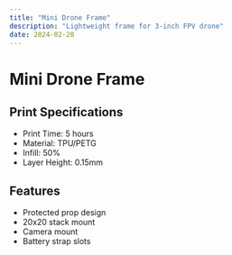 ```yaml
---
title: "Mini Drone Frame"
description: "Lightweight frame for 3-inch FPV drone"
date: 2024-02-20
---
```


# Mini Drone Frame

## Print Specifications

- Print Time: 5 hours
- Material: TPU/PETG
- Infill: 50%
- Layer Height: 0.15mm

## Features

- Protected prop design
- 20x20 stack mount
- Camera mount
- Battery strap slots
